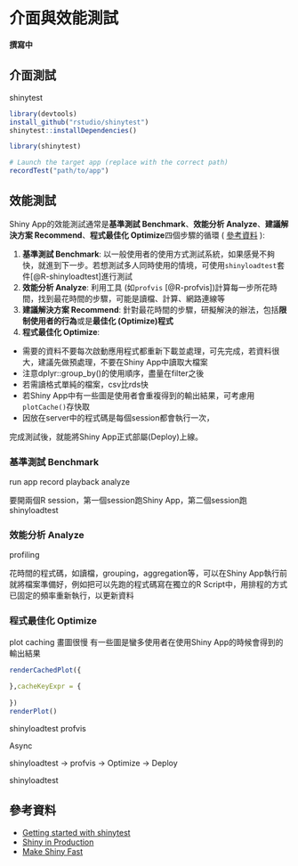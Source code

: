 # 介面與效能測試 {#test}

**撰寫中**

## 介面測試




shinytest

```r
library(devtools)
install_github("rstudio/shinytest")
shinytest::installDependencies()
```

```r
library(shinytest)

# Launch the target app (replace with the correct path)
recordTest("path/to/app")
```


## 效能測試

Shiny App的效能測試通常是**基準測試 Benchmark**、**效能分析 Analyze**、**建議解決方案 Recommend**、**程式最佳化 Optimize**四個步驟的循環 ( [參考資料](https://tailrecursion.com/slides/fast-shiny/){target="_blank"} ): 

1. **基準測試 Benchmark**: 以一般使用者的使用方式測試系統，如果感覺不夠快，就進到下一步。若想測試多人同時使用的情境，可使用`shinyloadtest`套件[@R-shinyloadtest]進行測試
2. **效能分析 Analyze**: 利用工具 (如`profvis` [@R-profvis])計算每一步所花時間，找到最花時間的步驟，可能是讀檔、計算、網路連線等
3. **建議解決方案 Recommend**: 針對最花時間的步驟，研擬解決的辦法，包括**限制使用者的行為**或是**最佳化 (Optimize)程式**
4. **程式最佳化 Optimize**: 
  - 需要的資料不要每次啟動應用程式都重新下載並處理，可先完成，若資料很大，建議先做預處理，不要在Shiny App中讀取大檔案
  - 注意dplyr::group_by()的使用順序，盡量在filter之後
  - 若需讀格式單純的檔案，csv比rds快
  - 若Shiny App中有一些圖是使用者會重複得到的輸出結果，可考慮用`plotCache()`存快取
  - 因放在server中的程式碼是每個session都會執行一次，

完成測試後，就能將Shiny App正式部屬(Deploy)上線。

### 基準測試 Benchmark

run app
record
playback
analyze

要開兩個R session，第一個session跑Shiny App，第二個session跑shinyloadtest


### 效能分析 Analyze

profiling

花時間的程式碼，如讀檔，grouping，aggregation等，可以在Shiny App執行前就將檔案準備好，例如把可以先跑的程式碼寫在獨立的R Script中，用排程的方式已固定的頻率重新執行，以更新資料

### 程式最佳化 Optimize


plot caching
畫圖很慢
有一些圖是蠻多使用者在使用Shiny App的時候會得到的輸出結果

```r
renderCachedPlot({
  
},cacheKeyExpr = {
  
})
renderPlot()
```


shinyloadtest
profvis

Async

shinyloadtest -> profvis -> Optimize -> Deploy


shinyloadtest






## 參考資料

- [Getting started with shinytest](https://rstudio.github.io/shinytest/articles/shinytest.html){target="_blank"}
- [Shiny in Production](http://bit.ly/shiny-prod-book){target="_blank"}
- [Make Shiny Fast](https://tailrecursion.com/slides/fast-shiny/){target="_blank"}